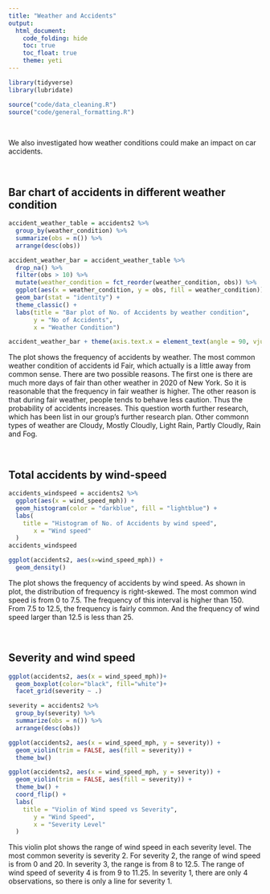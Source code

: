 ```yaml
---
title: "Weather and Accidents"
output: 
  html_document:
    code_folding: hide
    toc: true
    toc_float: true
    theme: yeti
---
```


```r
library(tidyverse)
library(lubridate)
```

```r
source("code/data_cleaning.R")
source("code/general_formatting.R")
```

<br>

We also investigated how weather conditions could make an impact on car accidents. 

<br>

## Bar chart of accidents in different weather condition

```r
accident_weather_table = accidents2 %>% 
  group_by(weather_condition) %>% 
  summarize(obs = n()) %>% 
  arrange(desc(obs))

accident_weather_bar = accident_weather_table %>% 
  drop_na() %>%  
  filter(obs > 10) %>% 
  mutate(weather_condition = fct_reorder(weather_condition, obs)) %>% 
  ggplot(aes(x = weather_condition, y = obs, fill = weather_condition)) +
  geom_bar(stat = "identity") + 
  theme_classic() + 
  labs(title = "Bar plot of No. of Accidents by weather condition", 
       y = "No of Accidents", 
       x = "Weather Condition") 

accident_weather_bar + theme(axis.text.x = element_text(angle = 90, vjust = 0.5, hjust=1))
```

The plot shows the frequency of accidents by weather. The most common weather condition of accidents id Fair, which actually is a little away from common sense. There are two possible reasons. The first one is there are much more days of fair than other weather in 2020 of New York. So it is reasonable that the frequency in fair weather is higher. The other reason is that during fair weather, people tends to behave less caution. Thus the probability of accidents increases. This question worth further research, which has been list in our group's further research plan. Other commonn types of weather are Cloudy, Mostly Cloudly, Light Rain, Partly Cloudly, Rain and Fog.

<br>

## Total accidents by wind-speed

```r
accidents_windspeed = accidents2 %>% 
  ggplot(aes(x = wind_speed_mph)) +
  geom_histogram(color = "darkblue", fill = "lightblue") +
  labs(
    title = "Histogram of No. of Accidents by wind speed", 
       x = "Wind speed"
  )
accidents_windspeed

ggplot(accidents2, aes(x=wind_speed_mph)) + 
  geom_density()
```

The plot shows the frequency of accidents by wind speed. As shown in plot, the distribution of frequency is right-skewed. The most common wind speed is from 0 to 7.5. The frequency of this interval is higher than 150. From 7.5 to 12.5, the frequency is fairly common. And the frequency of wind speed larger than 12.5 is less than 25. 

<br>

## Severity and wind speed

```r
ggplot(accidents2, aes(x = wind_speed_mph))+
  geom_boxplot(color="black", fill="white")+
  facet_grid(severity ~ .)

severity = accidents2 %>% 
  group_by(severity) %>% 
  summarize(obs = n()) %>% 
  arrange(desc(obs))

ggplot(accidents2, aes(x = wind_speed_mph, y = severity)) + 
  geom_violin(trim = FALSE, aes(fill = severity)) +
  theme_bw()

ggplot(accidents2, aes(x = wind_speed_mph, y = severity)) + 
  geom_violin(trim = FALSE, aes(fill = severity)) +
  theme_bw() +
  coord_flip() +
  labs(
    title = "Violin of Wind speed vs Severity", 
       y = "Wind Speed", 
       x = "Severity Level"
  )
```

This violin plot shows the range of wind speed in each severity level. The most common severity is severity 2. For severity 2, the range of wind speed is from 0 and 20. In severity 3, the range is from 8 to 12.5. The range of wind speed of severity 4 is from 9 to 11.25. In severity 1, there are only 4 observations, so there is only a line for severity 1.